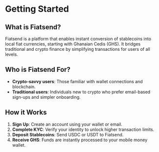 # Getting Started

## What is Fiatsend?

Fiatsend is a platform that enables instant conversion of stablecoins into local fiat currencies, starting with Ghanaian Cedis (GHS). It bridges traditional and crypto finance by simplifying transactions for users of all levels.

## Who is Fiatsend For?

- **Crypto-savvy users**: Those familiar with wallet connections and blockchain.
- **Traditional users**: Individuals new to crypto who prefer email-based sign-ups and simpler onboarding.

## How it Works

1. **Sign Up**: Create an account using your wallet or email.
2. **Complete KYC**: Verify your identity to unlock higher transaction limits.
3. **Deposit Stablecoins**: Send USDC or USDT to Fiatsend.
4. **Receive GHS**: Funds are instantly processed to your mobile money wallet.
